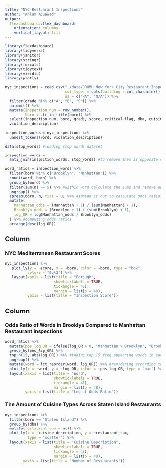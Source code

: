 ```yaml
---
title: "NYC Restuarant Inspections"
author: "Ahlam Abuawad"
output: 
  flexdashboard::flex_dashboard:
    orientation: columns
    vertical_layout: fill
---
```


```r
library(flexdashboard)
library(tidyverse)
library(janitor)
library(stringr)
library(forcats)
library(tidytext)
library(viridis)
library(plotly)
```

```r
nyc_inspections = read_csv("./data/DOHMH_New_York_City_Restaurant_Inspection_Results.csv.gz", 
                           col_types = cols(building = col_character()),
                           na = c("NA", "N/A")) %>% 
  filter(grade %in% c("A", "B", "C")) %>% 
  na.omit() %>% 
  mutate(inspection_num = row_number(),
         boro = str_to_title(boro)) %>% 
  select(inspection_num, boro, grade, score, critical_flag, dba, cuisine_description, zipcode, 
  violation_description)

inspection_words = nyc_inspections %>% 
  unnest_tokens(word, violation_description)

data(stop_words) #loading stop words dataset

inspection_words = 
  anti_join(inspection_words, stop_words) #to remove them is opposite of a join from these two datasets (removing any overlap)

word_ratios = inspection_words %>%
  filter(boro %in% c("Brooklyn", "Manhattan")) %>% 
  count(word, boro) %>%
  group_by(word) %>% 
  filter(sum(n) >= 5) %>% #within word calculate the sums and remove anything less than 5
  ungroup() %>%
  spread(boro, n, fill = 0) %>% #spread it out to calculate odds ratios
  mutate(
    Manhattan_odds = (Manhattan + 1) / (sum(Manhattan) + 1),
    Brooklyn_odds = (Brooklyn + 1) / (sum(Brooklyn) + 1),
    log_OR = log(Manhattan_odds / Brooklyn_odds)
  ) %>% #computing odds ratios
  arrange(desc(log_OR)) 
```

Column {data-width=650}
-----------------------------------------------------------------------

### NYC Mediterranean Restaurant Scores

```r
nyc_inspections %>%
   plot_ly(y = ~score, x = ~boro, color = ~boro, type = "box",
          colors = "Set2") %>% 
   layout(xaxis = list(title = "Borough",
                      showticklabels = TRUE,
                      tickangle = 45),
                      margin = list(b = 48),
          yaxis = list(title = "Inspection Score"))
```

Column {data-width=350}
-----------------------------------------------------------------------

### Odds Ratio of Words in Brooklyn Compared to Manhattan Restaurant Inspections

```r
word_ratios %>%
  mutate(pos_log_OR = ifelse(log_OR > 0, "Manhattan > Brooklyn", "Brooklyn > Manhattan")) %>% #finding words that appear most in each group
  group_by(pos_log_OR) %>%
  top_n(15, abs(log_OR)) %>% #taking top 15 freq appearing words in each groups
  ungroup() %>%
  mutate(word = fct_reorder(word, log_OR)) %>% #reordering according to log OR
  plot_ly(x = ~word, y = ~log_OR, color = ~pos_log_OR, type = "bar") %>% 
  layout(xaxis = list(title = "Word",
                      showticklabels = TRUE,
                      tickangle = 45),
                      margin = list(b = 48),
         yaxis = list(title = "Log of Odds Ratio"))
```

### The Amount of Cuisine Types Across Staten Island Restaurants

```r
nyc_inspections %>% 
  filter(boro == "Staten Island") %>% 
  group_by(dba) %>% 
  mutate(restaurant_sum = n()) %>% 
  plot_ly(x = ~cuisine_description, y = ~restaurant_sum, 
          type = "scatter") %>% 
  layout(xaxis = list(title = "Cuisine Description",
                      showticklabels = TRUE,
                      tickangle = 45),
                      margin = list(b = 48),
        yaxis = list(title = "Number of Restuarants"))
```


